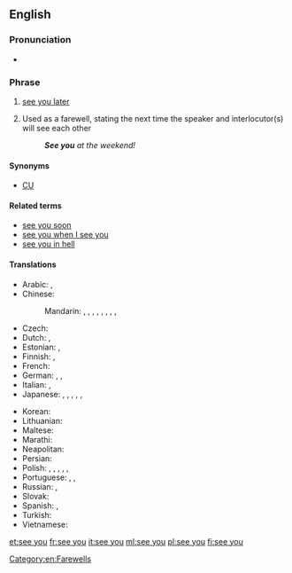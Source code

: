 ==English==
{{phrasebook|en}}

===Pronunciation===
* {{audio|En-uk-see you.ogg|Audio (UK)}}

===Phrase===
{{head|en|phrase|head=[[see]] [[you]]}}

# {{context|informal}} [[see you later]]
# Used as a farewell, stating the next time the speaker and interlocutor(s) will see each other
#: '''''See you''' at the weekend!''

====Synonyms====
* [[CU]]

====Related terms====
* [[see you soon]]
* [[see you when I see you]]
* [[see you in hell]]

====Translations====
{{trans-top|see you later}}
* Arabic: {{t-|ar|سلام عليكم ورحمة الله وبركاته}}, {{t-|ar|سلام}}
* Chinese:
*: Mandarin: {{t|cmn|拜拜|tr=báibái|sc=Hani}}, {{t|cmn|回頭見|sc=Hani}}, {{t|cmn|回头见|tr=huítóu jiàn|sc=Hani}}, {{t|cmn|回見|sc=Hani}}, {{t|cmn|回见|tr=huíjiàn|sc=Hani}}, {{t|cmn|一會兒見|sc=Hani}}, {{t|cmn|一会儿见|tr=yīhuìr jiàn, yīhuǐr jiàn|sc=Hani}}, {{t|cmn|再會|sc=Hani}}, {{t|cmn|再会|tr=zàihuì|sc=Hani}}
* Czech: {{t+|cs|ahoj}}
* Dutch: {{t+|nl|later}}, {{t+|nl|mazzel}}
* Estonian: {{t-|et|näeme}}, {{t-|et|nägemiseni}}
* Finnish: {{t+|fi|nähdään}}, {{t+|fi|näkemiin}}
* French: {{t+|fr|à plus}}
* German: {{t+|de|bis bald}}, {{t+|de|bis dann}}, {{t+|de|tschüss}}
* Italian: {{t+|it|arrivederci}}, {{t+|it|ciao}}
* Japanese: {{t-|ja|じゃあねぇ|tr=jā nē|sc=Jpan}}, {{t-|ja|じゃ、また|tr=ja, mata|sc=Jpan}}, {{t-|ja|またね|tr=mata ne|sc=Jpan}}, {{t+|ja|バイバイ|tr=bai-bai|sc=Jpan}}, {{t-|ja|ジャね|tr=ja-ne|sc=Jpan}}, {{t+|ja|ジャ|tr=ja|sc=Jpan}}
{{trans-mid}}
* Korean: {{t+|ko|안녕|tr=annyeong|sc=Kore}}
* Lithuanian: {{t+|lt|iki}}
* Maltese: {{t-|mt|ċaw}}
* Marathi: {{t-|mr|भेटू|tr=bheṭū|sc=Deva}}
* Neapolitan: {{tø|nap|ce verimmo}}
* Persian: {{t-|fa|می‌بینمت|sc=fa-Arab}}
* Polish: {{qualifier|informal}} {{t+|pl|do zobaczenia}}, {{t+|pl|na razie}}, {{t+|pl|cześć}}, {{qualifier|colloquial}} {{t+|pl|nara}}, {{qualifier|familiar}} {{t+|pl|pa}}, {{t-|pl|pa pa}}
* Portuguese: {{t+|pt|falou}}, {{t+|pt|até}}, {{t+|pt|até mais}}
* Russian: {{t+|ru|пока|tr=poká|sc=Cyrl}}, {{t-|ru|до встречи|tr=do vstréči|sc=Cyrl}}
* Slovak: {{t-|sk|ahoj}}
* Spanish: {{t-|es|nos vemos}}, {{t-|es|nos veremos}}
* Turkish: {{t+|tr|hadi}}
* Vietnamese: {{t-|vi|hẹn gặp lại}}
{{trans-bottom}}

[[Category:en:Farewells]]

[[et:see you]]
[[fr:see you]]
[[it:see you]]
[[ml:see you]]
[[pl:see you]]
[[fi:see you]]